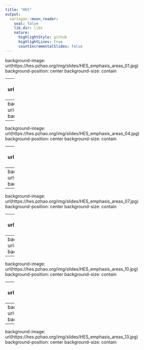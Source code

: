 ```yaml
---
title: "HES"
output:
  xaringan::moon_reader:
    seal: false
    lib_dir: libs
    nature:
      highlightStyle: github
      highlightLines: true
      countIncrementalSlides: false
---
```

background-image: url(https://hes.pzhao.org/img/slides/HES_emphasis_areas_01.jpg)
background-position: center
background-size: contain

---
background-image: url(https://hes.pzhao.org/img/slides/HES_emphasis_areas_02.jpg)
background-position: center
background-size: contain

---
background-image: url(https://hes.pzhao.org/img/slides/HES_emphasis_areas_03.jpg)
background-position: center
background-size: contain

---
background-image: url(https://hes.pzhao.org/img/slides/HES_emphasis_areas_04.jpg)
background-position: center
background-size: contain

---
background-image: url(https://hes.pzhao.org/img/slides/HES_emphasis_areas_05.jpg)
background-position: center
background-size: contain

---
background-image: url(https://hes.pzhao.org/img/slides/HES_emphasis_areas_06.jpg)
background-position: center
background-size: contain

---
background-image: url(https://hes.pzhao.org/img/slides/HES_emphasis_areas_07.jpg)
background-position: center
background-size: contain

---
background-image: url(https://hes.pzhao.org/img/slides/HES_emphasis_areas_08.jpg)
background-position: center
background-size: contain

---
background-image: url(https://hes.pzhao.org/img/slides/HES_emphasis_areas_09.jpg)
background-position: center
background-size: contain

---
background-image: url(https://hes.pzhao.org/img/slides/HES_emphasis_areas_10.jpg)
background-position: center
background-size: contain

---
background-image: url(https://hes.pzhao.org/img/slides/HES_emphasis_areas_11.jpg)
background-position: center
background-size: contain

---
background-image: url(https://hes.pzhao.org/img/slides/HES_emphasis_areas_12.jpg)
background-position: center
background-size: contain

---
background-image: url(https://hes.pzhao.org/img/slides/HES_emphasis_areas_13.jpg)
background-position: center
background-size: contain

